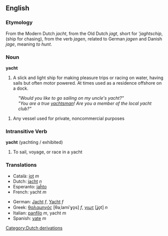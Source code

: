 ==English==
=== Etymology ===
From the Modern Dutch ''jacht'', from the Old Dutch ''jagt'', short for '''jaghtschip'', (ship for chasing), from the verb ''jagen'', related to German ''jagen'' and Danish ''jage'', meaning ''to hunt''.

===Noun===
'''yacht'''
#A slick and light ship for making pleasure trips or racing on water, having sails but often motor powered. At times used as a residence offshore on a dock. 
:'' "Would you like to go sailing on my uncle's yacht?" ''
:'' "You are a true [[yachtsman]]! Are you a member of the local yacht club?" ''
# Any vessel used for private, noncommercial purposes

===Intransitive Verb===
'''yacht''' (yachting / exhibited)
# To sail, voyage, or race in a yacht

=== Translations ===
{{top}}
*Català: [[iot]] ''m''
*Dutch: [[jacht]] ''n''
*Esperanto: [[jaĥto]]
*French: yacht ''m''
{{mid}}
*German: [[Jacht]] ''f'', [[Yacht]] ''f''
*Greek: [[θαλαμηγός]] [θaˌlamiˈɣo̞s] ''f'', [[γιωτ]] [ʝo̞t] ''n''
*Italian: [[panfilo]] ''m'', yacht ''m''
*Spanish: [[yate]] ''m''

[[Category:Dutch derivations]]